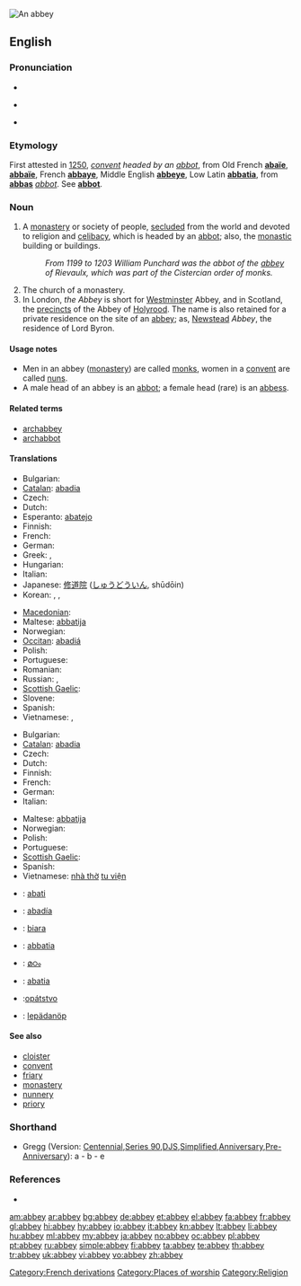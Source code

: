 {{wikisource1911Enc|Abbey}}
[[Image:Fountains Abbey view crop1 2005-08-27.jpg|thumb|An abbey]]
{{also|Abbey}}
==English==

===Pronunciation===
* {{audio|En-us-abbey.ogg|audio (US)}}
* {{a|RP}} {{IPA|/ˈæb.i/}}
* {{rhymes|æbi}}

===Etymology===
First attested in [[w:1250|1250]], ''[[convent]] headed by an [[abbot]]'', from Old French '''[[abaïe]]''', '''[[abbaïe]]''', French '''[[abbaye]]''', Middle English '''[[abbeye]]''', Low Latin '''[[abbatia]]''', from '''[[abbas]]''' ''[[abbot]]''. See '''[[abbot]]'''.

===Noun===
{{en-noun}}

# A [[monastery]] or society of people, [[secluded]] from the world and devoted to religion and [[celibacy]], which is headed by an [[abbot]]; also, the [[monastic]] building or buildings.
#: ''From 1199 to 1203 William Punchard was the abbot of the [[abbey]] of Rievaulx, which was part of the Cistercian order of monks.''
# The church of a monastery.
# In London, ''the Abbey'' is short for [[Westminster]] Abbey, and in Scotland, the [[precincts]] of the Abbey of [[Holyrood]]. The name is also retained for a private residence on the site of an [[abbey]]; as, [[Newstead]] ''Abbey'', the residence of Lord Byron.

====Usage notes====
* Men in an abbey ([[monastery]]) are called [[monk]]s, women in a [[convent]] are called [[nun]]s.
* A male head of an abbey is an [[abbot]]; a female head (rare) is an [[abbess]].

====Related terms====
* [[archabbey]]
* [[archabbot]]

====Translations====
{{trans-top|monastery headed by an abbot}}
* Bulgarian: {{t+|bg|абатство|n|tr=abátstvo}}
* [[Catalan]]: [[abadia]] {{f}}
* Czech: {{t+|cs|opatství|n}}
* Dutch: {{t+|nl|abdij|f}}
* Esperanto: [[abatejo]]
* Finnish: {{t+|fi|luostari}}
* French: {{t+|fr|abbaye|f}}
* German: {{t+|de|Abtei|f}}
* Greek: {{t+|el|αβαείο|n|tr=avaeío}}, {{t+|el|μοναστήρι|n|tr=monastíri}}
* Hungarian: {{t+|hu|apátság}}
* Italian: {{t+|it|abbazia|f}}
* Japanese: [[修道院]] ([[しゅうどういん]], shūdōin)
* Korean: {{t|ko|수도원|tr=修道院, sudowon|sc=Hang}},  {{t|ko|수원|tr=修院, suwon|sc=Hang}},  {{t|ko|승원|tr=僧院, 僧園, seung-won|sc=Hang}}
{{trans-mid}}
* [[Macedonian]]: {{t|mk|опатија|f|tr=opátija}}
* Maltese: [[abbatija]]
* Norwegian: {{t+|no|abbedi|n}}
* [[Occitan]]: [[abadiá]] {{f}}
* Polish: {{t+|pl|opactwo|n}}
* Portuguese: {{t+|pt|abadia|f}}
* Romanian: {{t|ro|abaţie|f}}
* Russian: {{t+|ru|аббатство|n}}, {{t+|ru|монастырь|m|tr=monastýr'}}
* [[Scottish Gaelic]]: {{t-|gd|abaid|f|xs=Scottish Gaelic}}
* Slovene: {{t+|sl|opatija|f}}
* Spanish: {{t+|es|abadía|f}}
* Vietnamese: {{t+|vi|tu viện|xs=Vietnamese}}, {{t+|vi|nhà tu|xs=Vietnamese}}
{{trans-bottom}}

{{trans-top|church of a monastery}}
* Bulgarian: {{t|bg|манастирска църква}}
* [[Catalan]]: [[abadia]] {{f}}
* Czech: {{t+|cs|opatství|n}}
* Dutch: {{t|nl|abdijkerk|f}}
* Finnish: {{t-|fi|luostarikirkko}}
* French: {{t+|fr|abbaye|f}}
* German: {{t+|de|Kloster|n}}
* Italian: {{t+|it|abbazia|f}}
{{trans-mid}}
* Maltese: [[abbatija]]
* Norwegian: {{t+|no|abbedi|n}}
* Polish: {{t+|pl|opactwo|n}}
* Portuguese: {{t+|pt|abadia|f}}
* [[Scottish Gaelic]]: {{t-|gd|abaid|f|xs=Scottish Gaelic}}
* Spanish: {{t+|es|abadía|f}}
* Vietnamese: [[nhà thờ]] [[tu viện]]
{{trans-bottom}}

{{checktrans-top}}
* {{ttbc|Breton}}: [[abati]] {{f}}
* {{ttbc|Galician}}: [[abadía]] {{f}}
* {{ttbc|Indonesian}}: [[biara]]
* {{ttbc|Interlingua}}: [[abbatia]]
{{trans-mid}}
* {{ttbc|Malayalam}}: [[മഠം]]
* {{ttbc|Novial}}: [[abatia]]
* {{ttbc|Slovak}}:[[opátstvo]] {{n}}
* {{ttbc|Volapük}}: [[lepädanöp]]
{{trans-bottom}}

====See also====
* [[cloister]]
* [[convent]]
* [[friary]]
* [[monastery]]
* [[nunnery]]
* [[priory]]

===Shorthand===
* Gregg (Version: [http://en.wikipedia.org/wiki/Gregg_Shorthand#Centennial_Gregg_Shorthand Centennial],[http://en.wikipedia.org/wiki/Gregg_Shorthand#Series_90_Gregg_Shorthand  Series 90],[http://en.wikipedia.org/wiki/Gregg_Shorthand#Diamond_Jubilee_Gregg_Shorthand  DJS],[http://en.wikipedia.org/wiki/Gregg_Shorthand#Simplified_Gregg_Shorthand Simplified],[http://en.wikipedia.org/wiki/Gregg_Shorthand#Anniversary_Gregg_Shorthand Anniversary],[http://en.wikipedia.org/wiki/Gregg_Shorthand#Pre-Anniversary_Gregg_Shorthand Pre-Anniversary]): a - b - e

===References===
* {{R:Webster 1913}}

[[Category:French derivations]]
[[Category:Places of worship]]
[[Category:Religion]]

[[am:abbey]]
[[ar:abbey]]
[[bg:abbey]]
[[de:abbey]]
[[et:abbey]]
[[el:abbey]]
[[fa:abbey]]
[[fr:abbey]]
[[gl:abbey]]
[[hi:abbey]]
[[hy:abbey]]
[[io:abbey]]
[[it:abbey]]
[[kn:abbey]]
[[lt:abbey]]
[[li:abbey]]
[[hu:abbey]]
[[ml:abbey]]
[[my:abbey]]
[[ja:abbey]]
[[no:abbey]]
[[oc:abbey]]
[[pl:abbey]]
[[pt:abbey]]
[[ru:abbey]]
[[simple:abbey]]
[[fi:abbey]]
[[ta:abbey]]
[[te:abbey]]
[[th:abbey]]
[[tr:abbey]]
[[uk:abbey]]
[[vi:abbey]]
[[vo:abbey]]
[[zh:abbey]]